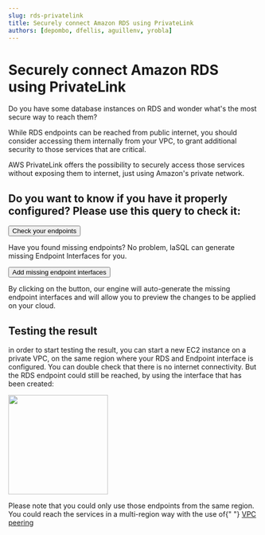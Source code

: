 ```yaml
---
slug: rds-privatelink
title: Securely connect Amazon RDS using PrivateLink
authors: [depombo, dfellis, aguillenv, yrobla]
---
```


# Securely connect Amazon RDS using PrivateLink

<p>
  Do you have some database instances on RDS and wonder what's the most secure
  way to reach them?
</p>
<p>
  While RDS endpoints can be reached from public internet, you should consider
  accessing them internally from your VPC, to grant additional security to those
  services that are critical.
</p>
<p>
  AWS PrivateLink offers the possibility to securely access those services
  without exposing them to internet, just using Amazon's private network.
</p>

## Do you want to know if you have it properly configured? Please use this query to check it:

<!--- https://www.urlencoder.org/ -->

<p>
  <a href="https://app.iasql.com/#/button/Check RDSA endpoints/----%20Installing%20the%20needed%20modules%0ASELECT%20iasql_install%28%27aws_rds%27%29%3B%0ASELECT%20iasql_install%28%27aws_vpc%27%29%3B%0A%0A--%20Sync%20the%20existing%20data%0Aselect%20%2A%20from%20iasql_sync%28%29%3B%0A--%20Perform%20the%20query%20for%20endpoints%0Aselect%20RDS.region%2C%20vpc.is_default%2C%20vpc.cidr_block%2C%0A%28select%20count%28%2A%29%3E0%20from%20endpoint_interface%20where%20endpoint_interface.region%3DRDS.region%20and%20service%3D%27rds%27%20and%20endpoint_interface.vpc_id%3Dvpc.id%29%20as%20has_endpoint_interface%0Afrom%20RDS%20left%20outer%20join%20vpc%20on%20vpc.region%3DRDS.region%3B">
    <button class="button button--lg button--primary">
      Check your endpoints
    </button>
  </a>
</p>

<p>
  Have you found missing endpoints? No problem, IaSQL can generate missing
  Endpoint Interfaces for you.
</p>

<p>
  <a href="https://app.iasql.com/#/button/Add RDS endpoint interfaces/--%20Inserts%20the%20missing%20endpoints%0Ainsert%20into%20endpoint_interface%28region%2C%20vpc_id%2C%20service%2C%20private_dns_enabled%29%20select%20RDS.region%2C%20vpc.id%2C%20%27rds%27%2C%20true%20from%20RDS%20inner%20join%20vpc%0Aon%20RDS.region%3Dvpc.region%20where%20not%20exists%20%28select%20id%20from%20endpoint_interface%20where%20endpoint_interface.region%3DRDS.region%20and%20endpoint_interface.vpc_id%3Dvpc.id%29%3B%0A--%20Preview%20the%20changes%0Aselect%20%2A%20from%20iasql_preview_apply%28%29%3B%0A--%20Apply%20the%20changes%0A--select%20%2A%20from%20iasql_apply%28%29%3B">
    <button class="button button--lg button--primary">
      Add missing endpoint interfaces
    </button>
  </a>
</p>

<p>
  By clicking on the button, our engine will auto-generate the missing endpoint
  interfaces and will allow you to preview the changes to be applied on your
  cloud.
</p>

## Testing the result

<p>
  in order to start testing the result, you can start a new EC2 instance on a
  private VPC, on the same region where your RDS and Endpoint interface is
  configured. You can double check that there is no internet connectivity. But
  the RDS endpoint could still be reached, by using the interface that has been
  created:
</p>

<div class="col col--12">
  <img src="img/access_rds_endpoint.png" height="200" />
</div>

<p>
  Please note that you could only use those endpoints from the same region. You
  could reach the services in a multi-region way with the use of{" "}
  <a
    href="https://docs.aws.amazon.com/vpc/latest/peering/what-is-vpc-peering.html"
    target="_blank"
  >
    VPC peering
  </a>
</p>
